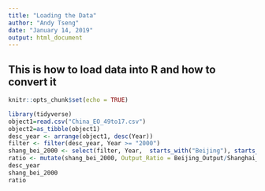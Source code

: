 ---
title: "Loading the Data"
author: "Andy Tseng"
date: "January 14, 2019"
output: html_document
---
## This is how to load data into R and how to convert it
```{r setup, include=FALSE}
knitr::opts_chunk$set(echo = TRUE)
```


```{r echo=TRUE}
library(tidyverse)
object1=read.csv("China_EO_49to17.csv")
object2=as_tibble(object1)
desc_year <- arrange(object1, desc(Year))
filter <- filter(desc_year, Year >= "2000")
shang_bei_2000 <- select(filter, Year,  starts_with("Beijing"), starts_with("Shanghai"))
ratio <- mutate(shang_bei_2000, Output_Ratio = Beijing_Output/Shanghai_Output)
desc_year
shang_bei_2000
ratio
```

